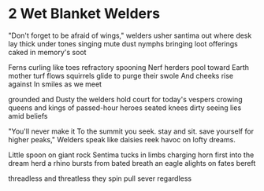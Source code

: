 # 2 Wet Blanket Welders

"Don't forget to be afraid of wings,"
welders usher santima out 
where desk lay thick 
under tones singing mute
dust nymphs bringing loot
offerings caked in memory's soot

Ferns curling like toes refractory
spooning Nerf herders pool 
toward Earth mother turf flows 
squirrels glide to purge their swole 
And cheeks rise against 
In smiles as we meet 
 
grounded and Dusty the welders 
hold court for today's vespers 
crowing queens and kings
of passed-hour heroes
seated knees dirty seeing
lies amid beliefs

"You'll never make it
To the summit you seek.
stay and sit. save yourself 
for higher peaks," Welders
speak like daisies reek
havoc on lofty dreams.

Little spoon on giant rock 
Sentima tucks in limbs 
charging horn first
into the dream herd
a rhino bursts from bated breath 
an eagle alights on fates bereft

threadless and threatless
they spin pull sever regardless